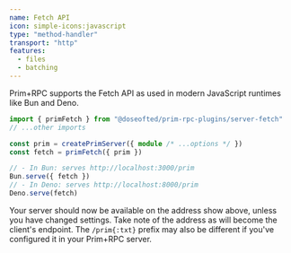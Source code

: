 ```yaml
---
name: Fetch API
icon: simple-icons:javascript
type: "method-handler"
transport: "http"
features:
  - files
  - batching
---
```



Prim+RPC supports the Fetch API as used in modern JavaScript runtimes like Bun and Deno.

<CodeFile filename="server/index.ts">

```typescript
import { primFetch } from "@doseofted/prim-rpc-plugins/server-fetch"
// ...other imports

const prim = createPrimServer({ module /* ...options */ })
const fetch = primFetch({ prim })

// - In Bun: serves http://localhost:3000/prim
Bun.serve({ fetch })
// - In Deno: serves http://localhost:8000/prim
Deno.serve(fetch)
```

</CodeFile>

Your server should now be available on the address show above, unless you have changed settings. Take note of the
address as will become the client's endpoint. The `/prim{:txt}` prefix may also be different if you've configured it in
your Prim+RPC server.
